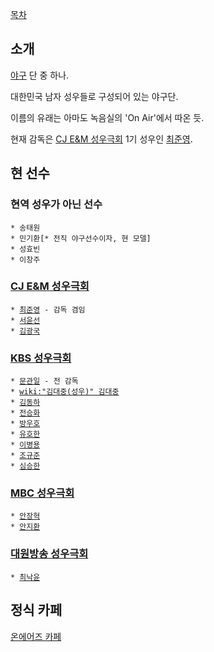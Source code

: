 [[목차]]

== 소개 ==


[[야구]] 단 중 하나.

대한민국 남자 성우들로 구성되어 있는 야구단.

이름의 유래는 아마도 녹음실의 'On Air'에서 따온 듯.


현재 감독은 [[CJ E&M 성우극회]] 1기 성우인 [[최준영]].

== 현 선수 ==

=== 현역 성우가 아닌 선수 ===

 * 송태원
 * 민기환[* 전직 야구선수이자, 현 모델]
 * 성효빈
 * 이창주

=== [[CJ E&M 성우극회]] ===
 * [[최준영]] - 감독 겸임
 * [[서윤선]]
 * [[김광국]]

=== [[KBS 성우극회]] ===
 * [[문관일]] - 전 감독
 * [[wiki:"김대중(성우)" 김대중]]
 * [[김동하]]
 * [[전승화]]
 * [[방우호]]
 * [[유호한]]
 * [[이병용]]
 * [[조규준]]
 * [[심승한]]

=== [[MBC 성우극회]] ===
 * [[안장혁]]
 * [[안지환]]

=== [[대원방송 성우극회]] ===
 * [[최낙윤]]

== 정식 카페 ==

[http://cafe.daum.net/onairs2001 온에어즈 카페]

 
